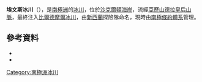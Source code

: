 '''埃文斯冰川'''（{{lang-en|Evans Glacier}}），是[[南極洲|南極洲]]的[[冰川|冰川]]，位於[[沙克爾頓海岸|沙克爾頓海岸]]，流經[[亞歷山德拉皇后山脈|亞歷山德拉皇后山脈]]，最終注入[[比爾德摩爾冰川|比爾德摩爾冰川]]，由[[新西蘭|新西蘭]]探險隊命名，現時由[[南極條約體系|南極條約體系]]管理。

==參考資料==
*{{cite gnis | type = antarid | id = 4658| name = Evans Glacier | accessdate = 2012-03-06}}
*{{usgs-gazetteer|id=4658|name=Evans Glacier}}

{{coord|83|47|S|170|0|E|source:GNIS|display=title}}

{{DEFAULTSORT:Evans Glacier}}
[[Category:南極洲冰川|Category:南極洲冰川]]


{{ShackletonCoast-geo-stub}}